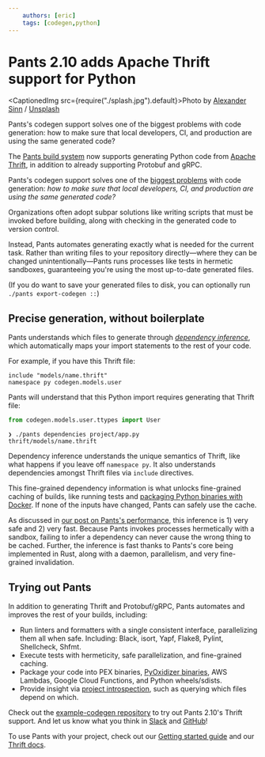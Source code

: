 ```yaml
---
    authors: [eric]
    tags: [codegen,python]
---
```


# Pants 2.10 adds Apache Thrift support for Python

<CaptionedImg src={require("./splash.jpg").default}>Photo by [Alexander Sinn](https://unsplash.com/@swimstaralex?utm_source=ghost&utm_medium=referral&utm_campaign=api-credit) / [Unsplash](https://unsplash.com/?utm_source=ghost&utm_medium=referral&utm_campaign=api-credit)</CaptionedImg>

Pants's codegen support solves one of the biggest problems with code generation: how to make sure that local developers, CI, and production are using the same generated code?

<!--truncate-->

The [Pants build system](https://www.pantsbuild.org/v2.11) now supports generating Python code from [Apache Thrift](https://thrift.apache.org/), in addition to already supporting Protobuf and gRPC.

Pants's codegen support solves one of the [biggest problems](https://stackoverflow.com/questions/893913/should-i-store-generated-code-in-source-control) with code generation: _how to make sure that local developers, CI, and production are using the same generated code?_

Organizations often adopt subpar solutions like writing scripts that must be invoked before building, along with checking in the generated code to version control.

Instead, Pants automates generating exactly what is needed for the current task. Rather than writing files to your repository directly—where they can be changed unintentionally—Pants runs processes like tests in hermetic sandboxes, guaranteeing you're using the most up-to-date generated files.

(If you do want to save your generated files to disk, you can optionally run `./pants export-codegen ::`)

## Precise generation, without boilerplate

Pants understands which files to generate through [_dependency inference_](../2020-10-29-dependency-inference/index.md), which automatically maps your import statements to the rest of your code.

For example, if you have this Thrift file:

```thrift
include "models/name.thrift"
namespace py codegen.models.user
```

Pants will understand that this Python import requires generating that Thrift file:

```python
from codegen.models.user.ttypes import User
```

```shell
❯ ./pants dependencies project/app.py
thrift/models/name.thrift
```

Dependency inference understands the unique semantics of Thrift, like what happens if you leave off `namespace py`. It also understands dependencies amongst Thrift files via `include` directives.

This fine-grained dependency information is what unlocks fine-grained caching of builds, like running tests and [packaging Python binaries with Docker](../2021-10-13-pants-pex-and-docker/index.md). If none of the inputs have changed, Pants can safely use the cache.

As discussed in [our post on Pants's performance](../2021-02-01-fast-incremental-builds-speculation-cancellation/index.md), this inference is 1) very safe and 2) very fast. Because Pants invokes processes hermetically with a sandbox, failing to infer a dependency can never cause the wrong thing to be cached. Further, the inference is fast thanks to Pants's core being implemented in Rust, along with a daemon, parallelism, and very fine-grained invalidation.

## Trying out Pants

In addition to generating Thrift and Protobuf/gRPC, Pants automates and improves the rest of your builds, including:

- Run linters and formatters with a single consistent interface, parallelizing them all when safe. Including: Black, isort, Yapf, Flake8, Pylint, Shellcheck, Shfmt.
- Execute tests with hermeticity, safe parallelization, and fine-grained caching.
- Package your code into PEX binaries, [PyOxidizer binaries](../2022-02-18-packaging-python-with-the-pyoxidizer-pants-plugin/index.md), AWS Lambdas, Google Cloud Functions, and Python wheels/sdists.
- Provide insight via [project introspection](https://www.pantsbuild.org/v2.10/docs/project-introspection), such as querying which files depend on which.

Check out the [example-codegen repository](https://github.com/pantsbuild/example-codegen) to try out Pants 2.10's Thrift support. And let us know what you think in [Slack](https://www.pantsbuild.org/docs/getting-help) and [GitHub](https://github.com/pantsbuild/pants/issues)!

To use Pants with your project, check out our [Getting started guide](https://www.pantsbuild.org/v2.8/docs/getting-started) and our [Thrift docs](https://www.pantsbuild.org/v2.10/docs/thrift-python).
